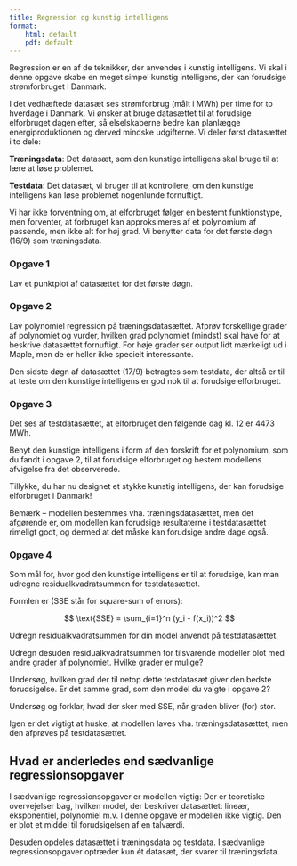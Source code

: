 ```yaml
---
title: Regression og kunstig intelligens
format:
    html: default
    pdf: default
---
```


Regression er en af de teknikker, der anvendes i kunstig intelligens. Vi
skal i denne opgave skabe en meget simpel kunstig intelligens, der kan
forudsige strømforbruget i Danmark.

I det vedhæftede datasæt ses strømforbrug (målt i MWh) per time for to
hverdage i Danmark. Vi ønsker at bruge datasættet til at forudsige
elforbruget dagen efter, så elselskaberne bedre kan planlægge
energiproduktionen og derved mindske udgifterne. Vi deler først
datasættet i to dele:

**Træningsdata**: Det datasæt, som den kunstige intelligens skal bruge
til at lære at løse problemet.

**Testdata**: Det datasæt, vi bruger til at kontrollere, om den kunstige
intelligens kan løse problemet nogenlunde fornuftigt.

Vi har ikke forventning om, at elforbruget følger en bestemt
funktionstype, men forventer, at forbruget kan approksimeres af et
polynomium af passende, men ikke alt for høj grad. Vi benytter data for
det første døgn (16/9) som træningsdata.

### Opgave 1

Lav et punktplot af datasættet for det første døgn.

### Opgave 2

Lav polynomiel regression på træningsdatasættet. Afprøv forskellige
grader af polynomiet og vurder, hvilken grad polynomiet (mindst) skal
have for at beskrive datasættet fornuftigt. For høje grader ser output
lidt mærkeligt ud i Maple, men de er heller ikke specielt
interessante.

Den sidste døgn af datasættet (17/9) betragtes som testdata, der altså
er til at teste om den kunstige intelligens er god nok til at forudsige
elforbruget.

### Opgave 3

Det ses af testdatasættet, at elforbruget den følgende dag kl. 12 er
4473 MWh.

Benyt den kunstige intelligens i form af den forskrift for et
polynomium, som du fandt i opgave 2, til at forudsige elforbruget og
bestem modellens afvigelse fra det observerede.

Tillykke, du har nu designet et stykke kunstig intelligens, der kan
forudsige elforbruget i Danmark!

Bemærk -- modellen bestemmes vha. træningsdatasættet, men det afgørende
er, om modellen kan forudsige resultaterne i testdatasættet rimeligt
godt, og dermed at det måske kan forudsige andre dage også.

### Opgave 4

Som mål for, hvor god den kunstige intelligens er til at forudsige,
kan man udregne residualkvadratsummen for testdatasættet.

Formlen er (SSE står for square-sum of errors):

$$
\text{SSE} = \sum_{i=1}^n (y_i - f(x_i))^2
$$

Udregn residualkvadratsummen for din model anvendt på testdatasættet.

Udregn desuden residualkvadratsummen for tilsvarende modeller blot med
andre grader af polynomiet. Hvilke grader er mulige?

Undersøg, hvilken grad der til netop dette testdatasæt giver den
bedste forudsigelse. Er det samme grad, som den model du valgte i
opgave 2?

Undersøg og forklar, hvad der sker med SSE, når graden bliver (for)
stor.

Igen er det vigtigt at huske, at modellen laves vha. træningsdatasættet,
men den afprøves på testdatasættet.

## Hvad er anderledes end sædvanlige regressionsopgaver

I sædvanlige regressionsopgaver er modellen vigtig: Der er teoretiske
overvejelser bag, hvilken model, der beskriver datasættet: lineær,
eksponentiel, polynomiel m.v. I denne opgave er modellen ikke vigtig.
Den er blot et middel til forudsigelsen af en talværdi.

Desuden opdeles datasættet i træningsdata og testdata. I sædvanlige
regressionsopgaver optræder kun ét datasæt, der svarer til træningsdata.
